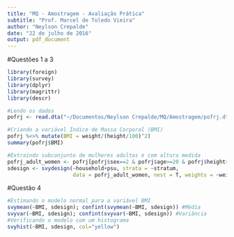 ```yaml
---
title: "MQ - Amostragem - Avaliação Prática"
subtitle: "Prof. Marcel de Toledo Vieira"
author: "Neylson Crepalde"
date: "22 de julho de 2016"
output: pdf_document
---
```


#Questões 1 a 3

```r
library(foreign)
library(survey)
library(dplyr)
library(magrittr)
library(descr)
```
```r
#Lendo os dados
pofrj <- read.dta("~/Documentos/Neylson Crepalde/MQ/Amostragem/pofrj.dta")

#Criando a variável Índice de Massa Corporal (BMI)
pofrj %<>% mutate(BMI = weight/(height/100)^2)
summary(pofrj$BMI)

#Extraindo subconjunto de mulheres adultas e com altura medida
pofrj_adult_women <- pofrj[pofrj$sex==2 & pofrj$age>=20 & pofrj$height>0,]
sdesign <- svydesign(~household+psu, strata = ~stratum, 
                     data = pofrj_adult_women, nest = T, weights = ~weightD2)
```

#Questão 4

```r
#Estimando o modelo normal para a variável BMI
svymean(~BMI, sdesign); confint(svymean(~BMI, sdesign)) #Média
svyvar(~BMI, sdesign); confint(svyvar(~BMI, sdesign)) #Variância
#Verificando o modelo com um histograma
svyhist(~BMI, sdesign, col="yellow")
```

